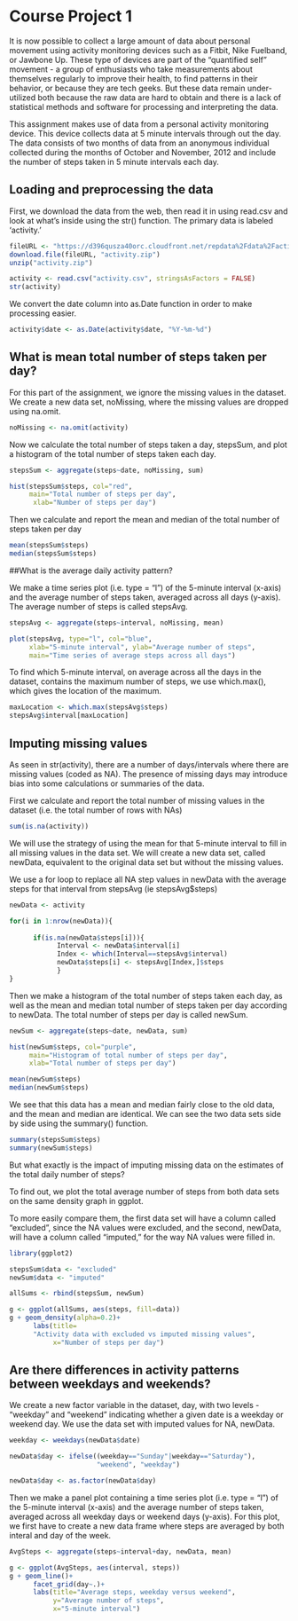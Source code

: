 # Course Project 1

It is now possible to collect a large amount of data about personal movement using activity monitoring devices such as a Fitbit, Nike Fuelband, or Jawbone Up. These type of devices are part of the "quantified self" movement - a group of enthusiasts who take measurements about themselves regularly to improve their health, to find patterns in their behavior, or because they are tech geeks. But these data remain under-utilized both because the raw data are hard to obtain and there is a lack of statistical methods and software for processing and interpreting the data.

This assignment makes use of data from a personal activity monitoring device. This device collects data at 5 minute intervals through out the day. The data consists of two months of data from an anonymous individual collected during the months of October and November, 2012 and include the number of steps taken in 5 minute intervals each day.

## Loading and preprocessing the data

First, we download the data from the web, then read it in using read.csv and look at what's inside using the str() function. The primary data is labeled 'activity.'

```r
fileURL <- "https://d396qusza40orc.cloudfront.net/repdata%2Fdata%2Factivity.zip"
download.file(fileURL, "activity.zip")
unzip("activity.zip")

activity <- read.csv("activity.csv", stringsAsFactors = FALSE)
str(activity)
```

We convert the date column into as.Date function in order to make
processing easier.

```r
activity$date <- as.Date(activity$date, "%Y-%m-%d")
```

## What is mean total number of steps taken per day?

For this part of the assignment, we ignore the missing values in the dataset. We create a new data set, noMissing, where the missing values are dropped using na.omit.

```r
noMissing <- na.omit(activity)
```

Now we calculate the total number of steps taken a day, stepsSum, and plot a histogram of the total number of steps taken each day.

```r
stepsSum <- aggregate(steps~date, noMissing, sum)

hist(stepsSum$steps, col="red",
     main="Total number of steps per day",
      xlab="Number of steps per day")
```

Then we calculate and report the mean and median of the total number of steps taken per day
```r
mean(stepsSum$steps)
median(stepsSum$steps)
```
##What is the average daily activity pattern?

We make a time series plot (i.e. type = "l") of the 5-minute interval (x-axis) and the average number of steps taken, averaged across all days (y-axis). The average number of steps is called stepsAvg.

```r
stepsAvg <- aggregate(steps~interval, noMissing, mean)

plot(stepsAvg, type="l", col="blue",
     xlab="5-minute interval", ylab="Average number of steps",
     main="Time series of average steps across all days")
```

To find which 5-minute interval, on average across all the days in the dataset, contains the maximum number of steps, we use which.max(), which gives the location of the maximum.

```r
maxLocation <- which.max(stepsAvg$steps)
stepsAvg$interval[maxLocation]
```

## Imputing missing values

As seen in str(activity), there are a number of days/intervals where there are missing values (coded as NA). The presence of missing days may introduce bias into some calculations or summaries of the data.

First we calculate and report the total number of missing values in the dataset (i.e. the total number of rows with NAs)
```r
sum(is.na(activity))
```
We will use the strategy of using the mean for that 5-minute interval to fill in all missing values in the data set. We will  create a new data set, called newData, equivalent to the original data set but without the missing values.

We use a for loop to replace all NA step values in newData with the
average steps for that interval from stepsAvg (ie stepsAvg$steps)

```r
newData <- activity

for(i in 1:nrow(newData)){
      
      if(is.na(newData$steps[i])){
            Interval <- newData$interval[i]
            Index <- which(Interval==stepsAvg$interval)
            newData$steps[i] <- stepsAvg[Index,]$steps
            }
}
```

Then we make a histogram of the total number of steps taken each day, as well as the mean and median total number of steps taken per day according to newData. The total number of steps per day is called newSum.

```r
newSum <- aggregate(steps~date, newData, sum)

hist(newSum$steps, col="purple",
     main="Histogram of total number of steps per day",
     xlab="Total number of steps per day")

mean(newSum$steps)
median(newSum$steps)
```

We see that this data has a mean and median fairly close to the old data, and the mean and median are identical. We can see the two data sets side by side using the summary() function.
```r
summary(stepsSum$steps)
summary(newSum$steps)

```
But what exactly is the impact of imputing missing data on the estimates of the total daily number of steps?

To find out, we plot the total average number of steps from both data sets on the same density graph in ggplot.

To more easily compare them, the first data set will have a column called "excluded", since the NA values were excluded, and the second, newData, will have a column called "imputed," for the way NA values were filled in.

```r
library(ggplot2)

stepsSum$data <- "excluded"
newSum$data <- "imputed"

allSums <- rbind(stepsSum, newSum)

g <- ggplot(allSums, aes(steps, fill=data))
g + geom_density(alpha=0.2)+
      labs(title=
      "Activity data with excluded vs imputed missing values",
           x="Number of steps per day")
```

## Are there differences in activity patterns between weekdays and weekends?

We create a new factor variable in the dataset, day, with two levels - "weekday" and "weekend" indicating whether a given date is a weekday or weekend day. We use the data set with imputed values for NA, newData.

```r
weekday <- weekdays(newData$date)

newData$day <- ifelse((weekday=="Sunday"|weekday=="Saturday"),
                      "weekend", "weekday")

newData$day <- as.factor(newData$day)
```

Then we make a panel plot containing a time series plot (i.e. type = "l") of the 5-minute interval (x-axis) and the average number of steps taken, averaged across all weekday days or weekend days (y-axis).
For this plot, we first have to create a new data frame where steps are averaged by both interal and day of the week.

```r
AvgSteps <- aggregate(steps~interval+day, newData, mean)

g <- ggplot(AvgSteps, aes(interval, steps))
g + geom_line()+
      facet_grid(day~.)+
      labs(title="Average steps, weekday versus weekend",
           y="Average number of steps",
           x="5-minute interval")
```